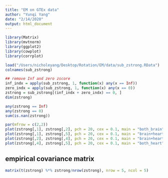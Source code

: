 ```yaml
---
title: "EM on GTEx data"
author: "Yunqi Yang"
date: "2/14/2020"
output: html_document
---
```


```r

library(Matrix)
library(mvtnorm)
library(ggplot2)
library(cowplot)
library(corrplot)

load("/Users/nicholeyang/Desktop/Rotation/EM/data/sub_zstrong.RData")
colnames(sub_zstrong)

```

```r
## remove Inf and zero zscore
inf_indx = apply(sub_zstrong, 1, function(x) any(x == Inf))
zero_indx = apply(sub_zstrong, 1, function(x) any(x == 0))
zstrong = sub_zstrong[(inf_indx + zero_indx) == 0, ]
dim(zstrong)

any(zstrong == Inf)
any(zstrong == 0)
sum(is.nan(zstrong))

```


```r

par(mfrow = c(2,2))
plot(zstrong[,1], zstrong[,2], pch = 20, cex = 0.1, main = "both_brain")
plot(zstrong[,1], zstrong[,5], pch = 20, cex = 0.1, main = "brain+heart")
plot(zstrong[,2], zstrong[,4], pch = 20, cex = 0.1, main = "brain+heart")
plot(zstrong[,4], zstrong[,5], pch = 20, cex = 0.1, main = "both_heart")

```

## empirical covariance matrix
```r

matrix(t(zstrong) %*% zstrong/nrow(zstrong), nrow = 5, ncol = 5)

```
